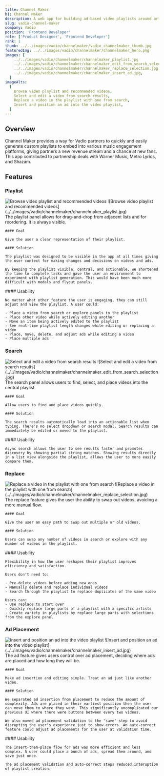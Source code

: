 ```yaml
---
title: Channel Maker
h1: Channel Maker
description: A web app for building ad-based video playlists around artists and their music
slug: vadio-channel-maker
company: Vadio
position: 'Frontend Developer'
role: ['Product Designer', 'Frontend Developer']
rank: 1
thumb: ../../images/vadio/channelmaker/vadio_channelmaker_thumb.jpg
featuredImg: ../../images/vadio/channelmaker/channelmaker_hero.png
images: [
    ../../images/vadio/channelmaker/channelmaker_playlist.jpg
    ../../images/vadio/channelmaker/channelmaker_edit_from_search_selection.jpg
    ../../images/vadio/channelmaker/channelmaker_replace_selection.jpg,
    ../../images/vadio/channelmaker/channelmaker_insert_ad.jpg,
  ]
imageAlts:
  [
    Browse video playlist and recommended videos,
    Select and edit a video from search results,
    Replace a video in the playlist with one from search,
    Insert and position an ad into the video playlist,
  ]
---
```



## Overview

Channel Maker provides a way for Vadio partners to quickly and easily generate custom playlists to embed into various music engagement platforms, giving partners a new revenue stream and a chance at new fans. This app contributed to partnership deals with Warner Music, Metro Lyrics, and Shazam.

## Features

### Playlist

<Image showCaption alt="Browse video playlist and recommended videos">
  ![Browse video playlist and recommended
  videos](../../images/vadio/channelmaker/channelmaker_playlist.jpg)
</Image>

<Grid rows={1} columns={2} className="my-8">
  <div className="gridarea-1">
    The playlist panel allows for drag-and-drop from adjacent lists and for reordering. It is always visible.

    #### Goal

    Give the user a clear representation of their playlist.

    #### Solution

    The playlist was designed to be visible in the app at all times giving the user context for making changes and decisions on videos and ads.

    By keeping the playlist visible, central, and actionable, we shortened the time to complete tasks and gave the user an environment to experiment with playlist generation. This would have been much more difficult with modals and flyout panels.

  </div>
  <div className="gridarea-2">
    #### Usability

    No matter what other feature the user is engaging, they can still adjust and view the playlist. A user could:

    - Place a video from search or explore panels to the playlist
    - Place other video while actively editing another
    - Move an item being actively edited to the playlist
    - See real-time playlist length changes while editing or replacing a video
    - Place, move, delete, and adjust ads while editing a video
    - Place multiple ads

  </div>
</Grid>

### Search

<Image showCaption alt="Select and edit a video from search results">
  ![Select and edit a video from search
  results](../../images/vadio/channelmaker/channelmaker_edit_from_search_selection.jpg)
</Image>

<Grid rows={1} columns={2} className="my-8">
  <div className="gridarea-1">
    The search panel allows users to find, select, and place videos into the central playlist.

    #### Goal

    Allow users to find and place videos quickly.

    #### Solution

    The search results automotically load into an actionable list when typing. There's no select dropdown or search modal. Search results can immediately be edited or moved to the playlist.

  </div>
  <div className="gridarea-2">
    #### Usability

    Async search allows the user to see results faster and promotes discovery by showing partial string matches. Showing results directly in a list view alongside the playlist, allows the user to more easily compare them.

  </div>
</Grid>

### Replace

<Image showCaption alt="Replace a video in the playlist with one from search">
  ![Replace a video in the playlist with one from
  search](../../images/vadio/channelmaker/channelmaker_replace_selection.jpg)
</Image>

<Grid rows={1} columns={2} className="my-8">
  <div className="gridarea-1">
    The replace feature gives the user the ability to swap out videos, avoiding a more manual flow.

    #### Goal

    Give the user an easy path to swap out multiple or old videos.

    #### Solution

    Users can swap any number of videos in search or explore with any number of videos in the playlist.

  </div>
  <div className="gridarea-2">
    #### Usability

    Flexibility in how the user reshapes their playlist improves efficiency and satisfaction.

    Users don't need to:

    - Pre-delete videos before adding new ones
    - Manually delete and replace individual videos
    - Search through the playlist to replace duplicates of the same video

    Users can:
    - Use replace to start over
    - Quickly replace large parts of a playlist with a specific artists
    - Create variety in playlists by replace large parts with selections from the explore panel

  </div>
</Grid>

### Ad Placement

<Image showCaption alt="Insert and position an ad into the video playlist">
  ![Insert and position an ad into the video
  playlist](../../images/vadio/channelmaker/channelmaker_insert_ad.jpg)
</Image>

<Grid rows={1} columns={2} className="my-8">
  <div className="gridarea-1">
    The ad feature gives users control over ad placement, deciding where ads are placed and how long they will be.

    #### Goal

    Make ad insertion and editing simple. Treat an ad just like another video.

    #### Solution

    We separated ad insertion from placement to reduce the amount of complexity. Ads are placed in their earliest position then the user can move them to where they want. This significantly uncomplicated our previous UI where there were buttons between every two videos.

    We also moved ad placement validation to the "save" step to avoid disrupting the user's experience just to show errors. An auto-correct feature could adjust ad placements for the user at validation time.

  </div>
  <div className="gridarea-2">
    #### Usability

    The insert-then-place flow for ads was more efficient and less complex. A user could place a bunch of ads, spread them around, and save just once.

    The ad placement validation and auto-correct steps reduced interuption of playlist creation.

  </div>
</Grid>
